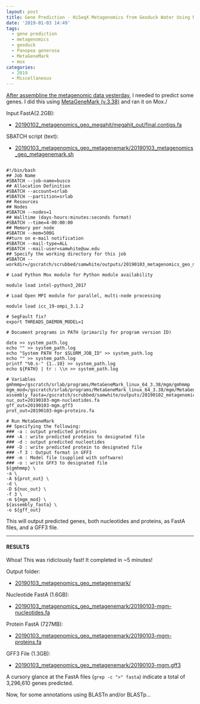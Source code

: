 ```yaml
---
layout: post
title: Gene Prediction - HiSeqX Metagenomics from Geoduck Water Using MetaGeneMark on Mox
date: '2019-01-03 14:49'
tags:
  - gene prediction
  - metagenomics
  - geoduck
  - Panopea generosa
  - MetaGeneMark
  - mox
categories:
  - 2019
  - Miscellaneous
---
```

[After assembline the metagenomic data yesterday](https://robertslab.github.io/sams-notebook/posts/2019/2019-01-02-Metagenome-Assembly-P.generosa-Water-Sample-HiSeqX-Data-Using-Megahit.html), I needed to predict some genes. I did this using [MetaGeneMark (v.3.38)](http://exon.gatech.edu/GeneMark/) and ran it on Mox./

Input FastA(2.2GB):

- [20190102_metagenomics_geo_megahit/megahit_out/final.contigs.fa](http://gannet.fish.washington.edu/Atumefaciens/20190102_metagenomics_geo_megahit/megahit_out/final.contigs.fa)

SBATCH script (text):

- [20190103_metagenomics_geo_metagenemark/20190103_metagenomics_geo_metagenemark.sh](http://gannet.fish.washington.edu/Atumefaciens/20190103_metagenomics_geo_metagenemark/20190103_metagenomics_geo_metagenemark.sh)

<pre><code>
#!/bin/bash
## Job Name
#SBATCH --job-name=busco
## Allocation Definition
#SBATCH --account=srlab
#SBATCH --partition=srlab
## Resources
## Nodes
#SBATCH --nodes=1
## Walltime (days-hours:minutes:seconds format)
#SBATCH --time=4-00:00:00
## Memory per node
#SBATCH --mem=500G
##turn on e-mail notification
#SBATCH --mail-type=ALL
#SBATCH --mail-user=samwhite@uw.edu
## Specify the working directory for this job
#SBATCH --workdir=/gscratch/scrubbed/samwhite/outputs/20190103_metagenomics_geo_metagenemark

# Load Python Mox module for Python module availability

module load intel-python3_2017

# Load Open MPI module for parallel, multi-node processing

module load icc_19-ompi_3.1.2

# SegFault fix?
export THREADS_DAEMON_MODEL=1

# Document programs in PATH (primarily for program version ID)

date >> system_path.log
echo "" >> system_path.log
echo "System PATH for $SLURM_JOB_ID" >> system_path.log
echo "" >> system_path.log
printf "%0.s-" {1..10} >> system_path.log
echo ${PATH} | tr : \\n >> system_path.log

# Variables
gmhmmp=/gscratch/srlab/programs/MetaGeneMark_linux_64_3.38/mgm/gmhmmp
mgm_mod=/gscratch/srlab/programs/MetaGeneMark_linux_64_3.38/mgm/MetaGeneMark_v1.mod
assembly_fasta=/gscratch/scrubbed/samwhite/outputs/20190102_metagenomics_geo_megahit/megahit_out/final.contigs.fa
nuc_out=20190103-mgm-nucleotides.fa
gff_out=20190103-mgm.gff3
prot_out=20190103-mgm-proteins.fa

# Run MetaGeneMark
## Specifying the following:
### -a : output predicted proteins
### -A : write predicted proteins to designated file
### -d : output predicted nucleotides
### -D : write predicted protein to designated file
### -f 3 : Output format in GFF3
### -m : Model file (supplied with software)
### -o : write GFF3 to designated file
${gmhmmp} \
-a \
-A ${prot_out} \
-d \
-D ${nuc_out} \
-f 3 \
-m ${mgm_mod} \
${assembly_fasta} \
-o ${gff_out}
</code></pre>

This will output predicted genes, both nucleotides and proteins, as FastA files, and a GFF3 file.

---

#### RESULTS

Whoa! This was ridiclously fast! It completed in ~5 minutes!

Output folder:

- [20190103_metagenomics_geo_metagenemark/](http://gannet.fish.washington.edu/Atumefaciens/20190103_metagenomics_geo_metagenemark/)

Nucleotide FastA (1.6GB):

- [20190103_metagenomics_geo_metagenemark/20190103-mgm-nucleotides.fa](http://gannet.fish.washington.edu/Atumefaciens/20190103_metagenomics_geo_metagenemark/20190103-mgm-nucleotides.fa)

Protein FastA (727MB):

- [20190103_metagenomics_geo_metagenemark/20190103-mgm-proteins.fa](http://gannet.fish.washington.edu/Atumefaciens/20190103_metagenomics_geo_metagenemark/20190103-mgm-proteins.fa)

GFF3 File (1.3GB):

- [20190103_metagenomics_geo_metagenemark/20190103-mgm.gff3](http://gannet.fish.washington.edu/Atumefaciens/20190103_metagenomics_geo_metagenemark/20190103-mgm.gff3)

A cursory glance at the FastA files (```grep -c ">" fasta```) indicate a total of 3,296,610 genes predicted.

Now, for some annotations using BLASTn and/or BLASTp...
